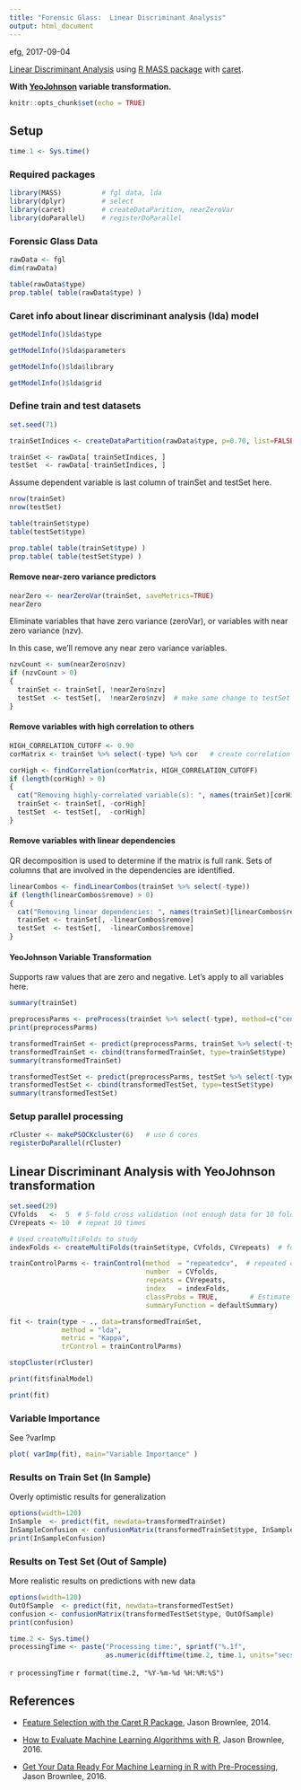 ```yaml
---
title: "Forensic Glass:  Linear Discriminant Analysis"
output: html_document
---
```


efg, 2017-09-04

[Linear Discriminant Analysis](https://stat.ethz.ch/R-manual/R-devel/library/MASS/html/lda.html) using [R MASS package](https://cran.r-project.org/web/packages/MASS/MASS.pdf) with [caret](http://topepo.github.io/caret/index.html).

**With [YeoJohnson](https://www.stat.umn.edu/arc/yjpower.pdf) variable transformation.**

```r
knitr::opts_chunk$set(echo = TRUE)
```

## Setup

```r
time.1 <- Sys.time()
```

### Required packages

```r
library(MASS)          # fgl data, lda
library(dplyr)         # select
library(caret)         # createDataParition, nearZeroVar
library(doParallel)    # registerDoParallel  
```

### Forensic Glass Data

```r
rawData <- fgl
dim(rawData)
```

```r
table(rawData$type)
prop.table( table(rawData$type) )
```

### Caret info about linear discriminant analysis (lda) model

```r
getModelInfo()$lda$type
```

```r
getModelInfo()$lda$parameters
```

```r
getModelInfo()$lda$library
```

```r
getModelInfo()$lda$grid
```

### Define train and test datasets

```r
set.seed(71)

trainSetIndices <- createDataPartition(rawData$type, p=0.70, list=FALSE)

trainSet <- rawData[ trainSetIndices, ]
testSet  <- rawData[-trainSetIndices, ]
```

Assume dependent variable is last column of trainSet and testSet here.

```r
nrow(trainSet)
nrow(testSet)
```


```r
table(trainSet$type) 
table(testSet$type)
```


```r
prop.table( table(trainSet$type) )
prop.table( table(testSet$type) )
```

#### Remove near-zero variance predictors

```r
nearZero <- nearZeroVar(trainSet, saveMetrics=TRUE)
nearZero
```
Eliminate variables that have zero variance (zeroVar), or variables with near zero variance (nzv).  

In this case, we'll remove any near zero variance variables.

```r
nzvCount <- sum(nearZero$nzv)
if (nzvCount > 0)
{
  trainSet <- trainSet[, !nearZero$nzv]  
  testSet  <- testSet[,  !nearZero$nzv]  # make same change to testSet
}
```

#### Remove variables with high correlation to others

```r
HIGH_CORRELATION_CUTOFF <- 0.90
corMatrix <- trainSet %>% select(-type) %>% cor   # create correlation matrix

corHigh <- findCorrelation(corMatrix, HIGH_CORRELATION_CUTOFF)
if (length(corHigh) > 0)
{
  cat("Removing highly-correlated variable(s): ", names(trainSet)[corHigh])
  trainSet <- trainSet[, -corHigh]  
  testSet  <- testSet[,  -corHigh]  
}
```

#### Remove variables with linear dependencies

QR decomposition is used to determine if the matrix is full rank.  Sets of columns that are involved in the dependencies are identified.

```r
linearCombos <- findLinearCombos(trainSet %>% select(-type))
if (length(linearCombos$remove) > 0)
{
  cat("Removing linear dependencies: ", names(trainSet)[linearCombos$remove])
  trainSet <- trainSet[, -linearCombos$remove]  
  testSet  <- testSet[,  -linearCombos$remove]  
}
```

#### YeoJohnson Variable Transformation

Supports raw values that are zero and negative.  Let's apply to all variables here.
```r
summary(trainSet)
```

```r
preprocessParms <- preProcess(trainSet %>% select(-type), method=c("center", "scale", "YeoJohnson"))
print(preprocessParms)
```

```r
transformedTrainSet <- predict(preprocessParms, trainSet %>% select(-type))
transformedTrainSet <- cbind(transformedTrainSet, type=trainSet$type)
summary(transformedTrainSet)
```

```r
transformedTestSet <- predict(preprocessParms, testSet %>% select(-type))
transformedTestSet <- cbind(transformedTestSet, type=testSet$type)
summary(transformedTestSet)
```


### Setup parallel processing

```r
rCluster <- makePSOCKcluster(6)   # use 6 cores
registerDoParallel(rCluster)  
```

## Linear Discriminant Analysis with YeoJohnson transformation

```r
set.seed(29)
CVfolds   <-  5  # 5-fold cross validation (not enough data for 10 fold here)
CVrepeats <- 10  # repeat 10 times

# Used createMultiFolds to study 
indexFolds <- createMultiFolds(trainSet$type, CVfolds, CVrepeats)  # for repeated CV

trainControlParms <- trainControl(method  = "repeatedcv",  # repeated cross validation
                                  number  = CVfolds,    
                                  repeats = CVrepeats,  
                                  index   = indexFolds,
                                  classProbs = TRUE,        # Estimate class probabilities
                                  summaryFunction = defaultSummary)

fit <- train(type ~ ., data=transformedTrainSet,
             method = "lda",
             metric = "Kappa",
             trControl = trainControlParms)

stopCluster(rCluster)
```

```r
print(fit$finalModel)
```

```r
print(fit)
```

### Variable Importance

See ?varImp

```r
plot( varImp(fit), main="Variable Importance" )
```

### Results on Train Set (In Sample)

Overly optimistic results for generalization

```r
options(width=120)
InSample  <- predict(fit, newdata=transformedTrainSet)
InSampleConfusion <- confusionMatrix(transformedTrainSet$type, InSample)
print(InSampleConfusion)   
```

### Results on Test Set (Out of Sample)

More realistic results on predictions with new data

```r
options(width=120)
OutOfSample  <- predict(fit, newdata=transformedTestSet)
confusion <- confusionMatrix(transformedTestSet$type, OutOfSample)
print(confusion)   
```

```r
time.2 <- Sys.time()
processingTime <- paste("Processing time:", sprintf("%.1f",
                        as.numeric(difftime(time.2, time.1, units="secs"))), "sec\n")
```

`r processingTime`
`r format(time.2, "%Y-%m-%d %H:%M:%S")`   

## References

* [Feature Selection with the Caret R Package](https://machinelearningmastery.com/feature-selection-with-the-caret-r-package/), Jason Brownlee, 2014.

* [How to Evaluate Machine Learning Algorithms with R](https://machinelearningmastery.com/evaluate-machine-learning-algorithms-with-r/), Jason Brownlee, 2016.

* [Get Your Data Ready For Machine Learning in R with Pre-Processing](https://machinelearningmastery.com/pre-process-your-dataset-in-r/), Jason Brownlee, 2016.

